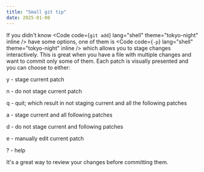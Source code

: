 ```yaml
---
title: "Small git tip"
date: 2025-01-08
---
```


If you didn't know <Code code={`git add`} lang="shell" theme="tokyo-night" inline /> have some options, one of them is <Code code={`-p`} lang="shell" theme="tokyo-night" inline /> which allows you to stage changes interactively. 
This is great when you have a file with multiple changes and want to commit only some of them.
Each patch is visually presented and you can choose to either:

y - stage current patch

n - do not stage current patch

q - quit; which result in not staging current and all the following patches

a - stage current and all following patches

d - do not stage current and following patches

e - manually edit current patch

? - help

It's a great way to review your changes before committing them.

